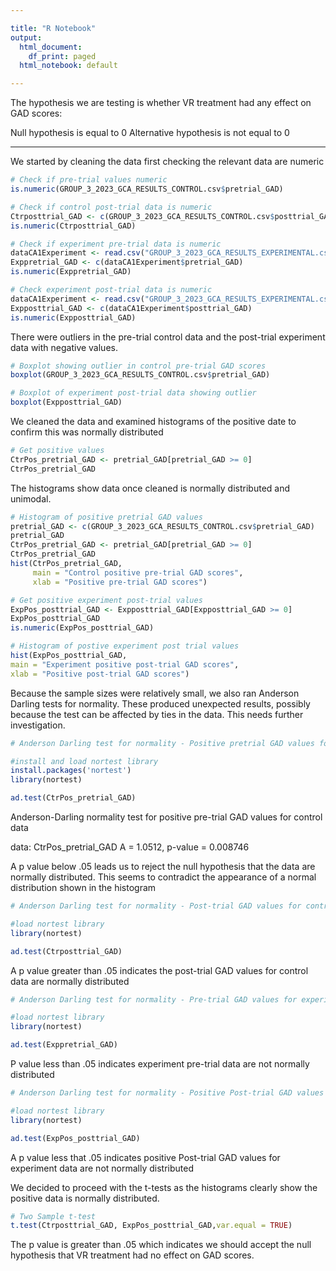 ```yaml
---

title: "R Notebook"
output:
  html_document:
    df_print: paged
  html_notebook: default

---
```


The hypothesis we are testing is whether VR treatment had any effect on GAD scores:

Null hypothesis is equal to 0
Alternative hypothesis is not equal to 0

---

We started by cleaning the data first checking the relevant data are numeric


```r
# Check if pre-trial values numeric
is.numeric(GROUP_3_2023_GCA_RESULTS_CONTROL.csv$pretrial_GAD)

```


```r
# Check if control post-trial data is numeric
Ctrposttrial_GAD <- c(GROUP_3_2023_GCA_RESULTS_CONTROL.csv$posttrial_GAD)
is.numeric(Ctrposttrial_GAD)

```


```r
# Check if experiment pre-trial data is numeric
dataCA1Experiment <- read.csv("GROUP_3_2023_GCA_RESULTS_EXPERIMENTAL.csv")
Exppretrial_GAD <- c(dataCA1Experiment$pretrial_GAD)
is.numeric(Exppretrial_GAD)

```


```r
# Check experiment post-trial data is numeric
dataCA1Experiment <- read.csv("GROUP_3_2023_GCA_RESULTS_EXPERIMENTAL.csv")
Expposttrial_GAD <- c(dataCA1Experiment$posttrial_GAD)
is.numeric(Expposttrial_GAD)

```

There were outliers in the pre-trial control data and the post-trial experiment data with negative values.

```r
# Boxplot showing outlier in control pre-trial GAD scores
boxplot(GROUP_3_2023_GCA_RESULTS_CONTROL.csv$pretrial_GAD)
```

```r
# Boxplot of experiment post-trial data showing outlier
boxplot(Expposttrial_GAD)
```


We cleaned the data and examined histograms of the positive date to confirm this was normally distributed

```r
# Get positive values
CtrPos_pretrial_GAD <- pretrial_GAD[pretrial_GAD >= 0]
CtrPos_pretrial_GAD

```
The histograms show data once cleaned is normally distributed and unimodal. 

```r
# Histogram of positive pretrial GAD values
pretrial_GAD <- c(GROUP_3_2023_GCA_RESULTS_CONTROL.csv$pretrial_GAD)
pretrial_GAD
CtrPos_pretrial_GAD <- pretrial_GAD[pretrial_GAD >= 0]
CtrPos_pretrial_GAD
hist(CtrPos_pretrial_GAD,
     main = "Control positive pre-trial GAD scores",
     xlab = "Positive pre-trial GAD scores")


```

```r
# Get positive experiment post-trial values
ExpPos_posttrial_GAD <- Expposttrial_GAD[Expposttrial_GAD >= 0]
ExpPos_posttrial_GAD
is.numeric(ExpPos_posttrial_GAD)
```

```r
# Histogram of postive experiment post trial values
hist(ExpPos_posttrial_GAD,
main = "Experiment positive post-trial GAD scores",
xlab = "Positive post-trial GAD scores")

```

Because the sample sizes were relatively small, we also ran Anderson Darling tests for normality. These produced unexpected results, possibly because the test can be affected by ties in the data. This needs further investigation. 

```r
# Anderson Darling test for normality - Positive pretrial GAD values for control data

#install and load nortest library
install.packages('nortest')
library(nortest)

ad.test(CtrPos_pretrial_GAD)
```

Anderson-Darling normality test for positive pre-trial GAD values for control data

data:  CtrPos_pretrial_GAD
A = 1.0512, p-value = 0.008746

A p value below .05 leads us to reject the null hypothesis that the data are normally distributed. This seems to contradict the appearance of a normal distribution shown in the histogram



```r
# Anderson Darling test for normality - Post-trial GAD values for control data

#load nortest library
library(nortest)

ad.test(Ctrposttrial_GAD)
```
A p value greater than .05 indicates the post-trial GAD values for control data are normally distributed


```r
# Anderson Darling test for normality - Pre-trial GAD values for experiment data

#load nortest library
library(nortest)

ad.test(Exppretrial_GAD)
```
P value less than .05 indicates experiment pre-trial data are not normally distributed

```r
# Anderson Darling test for normality - Positive Post-trial GAD values for experiment data

#load nortest library
library(nortest)

ad.test(ExpPos_posttrial_GAD)
```
A p value less that .05 indicates positive Post-trial GAD values for experiment data are not normally distributed

We decided to proceed with the t-tests as the histograms clearly show the positive data is normally distributed.


```r
# Two Sample t-test
t.test(Ctrposttrial_GAD, ExpPos_posttrial_GAD,var.equal = TRUE)

```
The p value is greater than .05 which indicates we should accept the null hypothesis that VR treatment had no effect on GAD scores.




